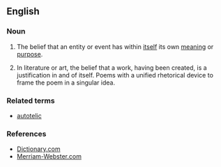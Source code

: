 ==English==

===Noun===
{{en-noun|-}}

# The belief that an entity or event has within [[itself]] its own [[meaning]] or [[purpose]].
# {{art}} In literature or art, the belief that a work, having been created, is a justification in and of itself. Poems with a unified rhetorical device to frame the poem in a singular idea.

===Related terms===
* [[autotelic]]

===References===
* [http://dictionary.reference.com/browse/autotelicism Dictionary.com]
* [http://www.m-w.com/dictionary/autotelicism Merriam-Webster.com]